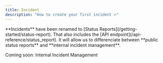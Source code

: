 ```yaml
---
title: Incident
description: "How to create your first incident 🔥"
---
```


<Warning>
  **Incidents** have been renamed to [Status
  Reports](/getting-started/status-report). That also includes the [API
  endpoint](/api-reference/status_report). It will allow us to differenciate
  between **public status reports** and **internal incident management**.
</Warning>

Coming soon: Internal Incident Management
